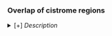 ### Overlap of cistrome regions

<details><summary>[+] <i>Description</i></summary>

The following heatmap can be used to compare the regions that are included in a cistrome.

By cell type: Allows to visualize TFs that might be regulating the same/different regions in the given cell type.

By TF: To compare common/differential TF targets deppending on the cell type.

</details>

